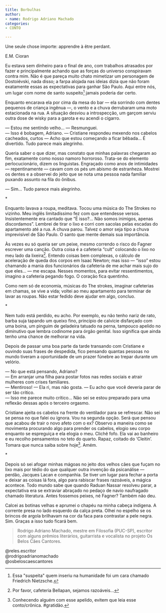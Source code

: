```yaml
---
title: Borbulhas
author:
- name: Rodrigo Adriano Machado
categories:
- CONTO

---
```


<p style="text-align:right; text-style:italic">

Une seule chose importe: apprendre à être perdant.

</p>

<p style="text-align:right; text-style:italic">

E.M. Cioran

</p>

Eu estava sem dinheiro para o final de ano, com trabalhos atrasados por fazer e principalmente achando que as forças do universo conspiravam contra mim. Não é que pareça muito chato mimetizar um personagem de Dostoiévski, nada disso; a farpa alojada nas ideias dizia que não foram exatamente essas as expectativas para ganhar São Paulo. Aqui entre nós, um lugar com nome de santo suspeito[^1] jamais poderia dar certo.

[^1]: Essa \"suspeita\" quem inseriu na humanidade foi um cara chamado Friedrich Nietzsche.

Enquanto encarava ela por cima da mesa do bar --- ela sorrindo com dentes pequenos de criança ingênua ---, o vento e a chuva derrubaram uma moto estacionada na rua. A situação desviou a introspecção, um garçom serviu outra dose de wisky para a garota e eu acendi o cigarro.

| --- Estou me sentindo velho... --- Resmunguei.
| --- Isso é bobagem, Adriano. --- Cristiane respondeu mexendo nos cabelos cacheados, curtos --- Acho que estou começando a ficar bêbada... É divertido. Tudo parece mais alegrinho.

Queria saber o que dizer, mas constato que minhas palavras chegaram ao fim, exatamente como nosso namoro horroroso. Trata-se do elemento perlocucionário, dizem os linguistas. Engraçado como anos de intimidades --- repentinamente --- cavam com os pés um abismo de estranheza. Mostrei os dentes e a observei do jeito que se nota uma pessoa nada familiar puxando assunto na fila do ônibus.

| --- Sim... Tudo parece mais alegrinho.

<p style="text-align:center">

\*

</p>

Enquanto lavava a roupa, meditava. Tocou uma música do The Strokes no vizinho. Meu inglês limitadíssimo fez com que entendesse versos. Insistentemente era cantado que "É isso?... Não somos inimigos, apenas discordamos". Lembrei de tirar o lixo e corri com sacolas pelas escadas do apartamento até a rua. A chuva parou. Talvez o amor seja tipo a chuva imprevisível de São Paulo. O santo que mente demais sua importância.

Às vezes eu só queria ser um peixe, mesmo correndo o risco do Fagner escrever uma canção. Outra coisa é a cafeteria "cult" colocando o lixo no meu lado da lixeira[^2]. Entendo coisas bem complexas, o cálculo de aceleração de queda dos corpos em Isaac Newton; mas isso --- "isso" estou chamando a mania dos funcionários da cafeteria de me achar mais sujo do que eles... --- me escapa. Nesses momentos, para evitar ressentimentos, imagino a cafeteria pegando fogo. O coração fica quentinho.

[^2]: Por favor, cafeteria Bellapan, sejamos razoáveis\...

Como nem só de economia, músicas do The strokes, imaginar cafeterias em chamas, se vive a vida; voltei ao meu apartamento para terminar de lavar as roupas. Não estar fedido deve ajudar em algo, concluo.

<p style="text-align:center">

\*

</p>

Nem tudo está perdido, eu acho. Por exemplo, eu não tenho nariz de rato, barba suja tapando um queixo fino, princípio de calvície disfarçado com uma boina, um pinguim de geladeira tatuado na perna, tampouco apelido no diminutivo que lembra codinome para órgão genital. Isso significa que ainda tenho uma chance de melhorar na vida.

Depois de passar uma boa parte da tarde transando com Cristiane e ouvindo suas frases de despedida, fico pensando quantas pessoas no mundo tiveram a oportunidade de um prazer fúnebre ao trepar durante um velório.

| --- No que está pensando, Adriano?
| --- Em arranjar uma filha para postar fotos nas redes sociais e atrair mulheres com crises familiares.
| --- Mentiroso! --- Ela ri, mas não gosta. --- Eu acho que você deveria parar de ser tão crítico.
| --- Isso me parece muito crítico... Não sei se estou preparado para uma reflexão dessas após o terceiro orgasmo.

Cristiane ajeita os cabelos na frente do ventilador para se refrescar. Não sei se pensa no que falei ou ignora. Vou na segunda opção. Será que pensou que acabou de trair o novo afeto com o ex? Observo a maneira como se movimenta procurando algo para prender os cabelos, elogio seu corpo enquanto se espreguiça e ela elogia o meu. Clichê fofo. Ela vai ao banheiro e eu recolho pensamentos no teto do quarto. Rapaz, coitado do 'Cleitin'. Tomara que nunca saiba sobre hoje[^3]. Amém.

[^3]: Conhecendo alguém com esse apelido, evitem que leia esse conto/crônica. #gratidão.

<p style="text-align:center">

\*

</p>

Depois só sei afogar minhas mágoas no jeito dos velhos cães que fuçam no lixo mais por tédio do que qualquer outra invenção da psicanálise --- perdão, Jacques Lacan e companhia. Se tiver um lugar para fechar a porta e deixar as coisas lá fora, algo para rabiscar frases razoáveis, a mágica acontece. Todo mundo sabe que quando Raduan Nassar resolveu parar, a expectativa era se extraviar abraçado no pedaço de navio naufragado chamado literatura. Antes fossemos peixes, né Fagner? Também não deu.

Calcei as botinas velhas e aprumei o chapéu na minha cabeça indigena. A corrente presa no lado esquerdo da calça preta. Olhei no espelho se os brincos de argola brilhavam na cor da faca para contrastar a pele negra. Sim. Graças a isso tudo ficará bem.

> Rodrigo Adriano Machado, mestre em Filosofia (PUC-SP), escritor com alguns prêmios literários, guitarrista e vocalista no projeto Os Belos Cães Cantores.

| \@reles.escritor <a href="https://instagram.com/reles.escritor"><i class="bi bi-instagram"></i></a>
| \@rodrigoadrianomachado <a href="https://instagram.com/rodrigoadrianomachado"><i class="bi bi-instagram"></i></a>
| \@osbeloscaescantores <a href="https://instagram.com/osbeloscaescantores"><i class="bi bi-instagram"></i></a>
